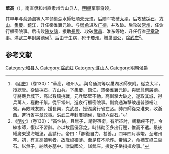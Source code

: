 '''華高'''（{{bd|1313年||1371年}}），南直隶和州直隶州含山县人，[[明朝|明朝]]军事将领。

其早年与[[俞通海|俞通海]]等人率领巢湖水師归顺[[朱元璋|朱元璋]]，后随军攻破[[太平府_(安徽省)|太平]]，后攻破[[採石|採石]]、[[方山|方山]]、[[集慶|集慶]]、[[鎮江|鎮江]]，升任秦淮翼元帥。与[[鄧愈|鄧愈]]进攻[[广德|广德]]，并攻破。后攻破[[常州|常州]]，任僉行樞密院事。后击败[[陳友諒|陳友諒]]，援助[[長興|長興]]、攻破[[武昌|武昌]]、淮东等地，升任行省[[平章政事|平章政事]]。洪武三年封廣德侯<ref>《[[明史|明史]]》（卷130）：“華高，和州人。與俞通海等以巢湖水師來附。從克太平，授總管。從破採石、方山兵。下集慶、鎮江，遷秦淮翼元帥。與鄧愈徇廣德。守將嚴兵城下，高以數騎挑戰，元兵堅壁不動。高衝擊大破之，遂取其城，得兵萬人，糧數千斛。從平常州，進僉行樞密院事。副俞通海擊破趙普勝柵江營。再敗陳友諒。援長興，克武昌。授湖廣行省左丞。帥舟師從克淮東，收浙西。進行省平章政事。[[洪武|洪武]]三年封廣德侯，歲祿六百石。”</ref>。后由于生病，死于[[瓊州|瓊州]]。贈巢國公，諡'''武庄'''<ref>《[[明史|明史]]》（卷130）：“高性怯，且無子，請得宿衛。有所征討，輒稱疾不行。令練水師，復以不習辭。帝以故舊優容之。時諸勛臣多出行邊，惟高不遣。最後繕廣東邊海城堡，高請行。帝曰：「卿復自力，甚善。」四年四月事竣。至瓊州卒。初，有言高殖利者，故歲祿獨薄。至是貧不能葬。帝憐之，命補支祿三百石。以無子，納誥券墓中。贈巢國公，諡武庄。授從子岳指揮僉事。”</ref>。

==参考文献==
{{wikisource|明史/卷130}}
<div class="references-small">
<references></references>
</div>

{{明朝人物小作品}}


[[Category:和县人|Category:和县人]]
[[Category:諡武莊|Category:諡武莊]]
[[Category:含山人|Category:含山人]]
[[Category:明朝侯爵|Category:明朝侯爵]]